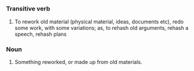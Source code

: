 =={{En}}==
===Transitive verb===
# To rework old material (physical material, ideas, documents etc), redo some work, with some variations; as, to rehash old arguments, rehash a speech, rehash plans

===Noun===
# Something reworked, or made up from old materials.